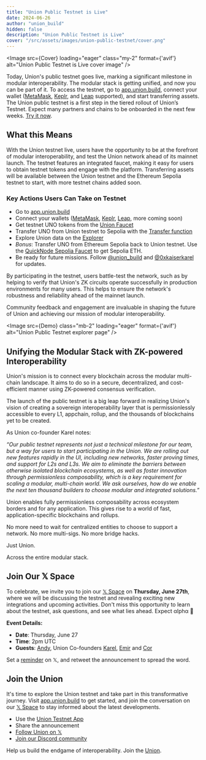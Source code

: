 ```yaml
---
title: "Union Public Testnet is Live"
date: 2024-06-26
author: "union_build"
hidden: false
description: "Union Public Testnet is Live"
cover: "/src/assets/images/union-public-testnet/cover.png"
---
```



<Image
  src={Cover}
  loading="eager"
  class="my-2"
  format={'avif'}
  alt="Union Public Testnet is Live cover image"
/>

Today, Union's public testnet goes live, marking a significant milestone in modular interoperability.
The modular stack is getting unified, and now you can be part of it.
To access the testnet, go to [app.union.build](https://app.union.build),
connect your wallet ([MetaMask](https://metamask.io), [Keplr](https://www.keplr.app), and [Leap](https://www.leapwallet.io) supported),
and start transferring assets. The Union public testnet is a first step in the tiered rollout of Union’s Testnet. 
Expect many partners and chains to be onboarded in the next few weeks. [Try it now](https://app.union.build).

## What this Means

With the Union testnet live, users have the opportunity to be at the forefront of modular interoperability,
and test the Union network ahead of its mainnet launch. The testnet features an integrated faucet,
making it easy for users to obtain testnet tokens and engage with the platform.
Transferring assets will be available between the Union testnet and the Ethereum Sepolia testnet to start,
with more testnet chains added soon.

### Key Actions Users Can Take on Testnet

- Go to [app.union.build](https://app.union.build)
- Connect your wallets ([MetaMask](https://metamask.io/), [Keplr](https://www.keplr.app/), [Leap](https://www.leapwallet.io/), more coming soon)
- Get testnet UNO tokens from the [Union Faucet](https://app.union.build/faucet)
- Transfer UNO from Union testnet to Sepolia with the [Transfer function](https://app.union.build/transfer)
- Explore Union data on the [Explorer](https://app.union.build/explorer)
- _Bonus_: Transfer UNO from Ethereum Sepolia back to Union testnet. Use the [QuickNode Sepolia Faucet](https://faucet.quicknode.com/ethereum/sepolia) to get Sepolia ETH.
- Be ready for future missions. Follow [@union_build]( https://x.com/union_build) and [@0xkaiserkarel](https://x.com/0xkaiserkarel) for updates.

By participating in the testnet, users battle-test the network,
such as by helping to verify that Union's ZK circuits operate successfully in production environments for many users.
This helps to ensure the network's robustness and reliability ahead of the mainnet launch.

Community feedback and engagement are invaluable in shaping the future of Union and achieving our mission of modular interoperability.

<Image
  src={Demo}
  class="mb-2"
  loading="eager"
  format={'avif'}
  alt="Union Public Testnet explorer page"
/>

## Unifying the Modular Stack with ZK-powered Interoperability

Union's mission is to connect every blockchain across the modular multi-chain landscape.
It aims to do so in a secure, decentralized, and cost-efficient manner using ZK-powered consensus verification.

The launch of the public testnet is a big leap forward in realizing Union's vision of creating a sovereign interoperability layer
that is permissionlessly accessible to every L1, appchain, rollup, and the thousands of blockchains yet to be created.

As Union co-founder Karel notes:

*“Our public testnet represents not just a technical milestone for our team, but a way for users to start participating in the Union.
We are rolling out new features rapidly in the UI, including new networks,
faster proving times, and support for L2s and L3s. We aim to eliminate the barriers between otherwise isolated blockchain ecosystems,
as well as foster innovation through permissionless composability, which is a key requirement for scaling a modular,
multi-chain world. We ask ourselves, how do we enable the next ten thousand builders to choose modular and integrated solutions.”*

Union enables fully permissionless composability across ecosystem borders and for any application.
This gives rise to a world of fast, application-specific blockchains and rollups.

No more need to wait for centralized entities to choose to support a network. No more multi-sigs. No more bridge hacks.

Just Union.

Across the entire modular stack.

## Join Our 𝕏 Space

To celebrate, we invite you to join our [𝕏 Space](https://x.com/i/spaces/1jMJgmBpnmbKL) on **Thursday, June 27th**,
where we will be discussing the testnet and revealing exciting new integrations and upcoming activities.
Don't miss this opportunity to learn about the testnet, ask questions, and see what lies ahead. Expect αlphα 🤫

**Event Details:**
  - **Date**: Thursday, June 27
  - **Time**: 2pm UTC
  - **Guests**: [Andy](https://x.com/ayyyeandy), Union Co-founders [Karel](https://x.com/0xkaiserkarel), [Emir](https://x.com/EBeriker) and [Cor](https://x.com/corcoder)

Set a [reminder](https://x.com/i/spaces/1jMJgmBpnmbKL) on 𝕏, and retweet the announcement to spread the word.

## Join the Union

It's time to explore the Union testnet and take part in this transformative journey.
Visit [app.union.build](https://app.union.build) to get started,
and join the conversation on our [𝕏 Space](https://x.com/i/spaces/1jMJgmBpnmbKL) to stay informed about the latest developments.

- Use the [Union Testnet App](https://app.union.build)
- Share the announcement
- [Follow Union on 𝕏](https://x.com/union_build)
- [Join our Discord community](https://discord.com/invite/union-build)

Help us build the endgame of interoperability. Join the [Union](https://union.build).
